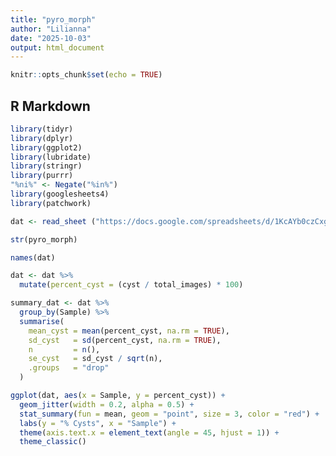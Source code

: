 ---
title: "pyro_morph"
author: "Lilianna"
date: "2025-10-03"
output: html_document
---

```{r setup, include=FALSE}
knitr::opts_chunk$set(echo = TRUE)
```

## R Markdown

```{r import_packages, warning = FALSE}
library(tidyr)
library(dplyr)
library(ggplot2)
library(lubridate)
library(stringr)
library(purrr)
"%ni%" <- Negate("%in%")
library(googlesheets4)
library(patchwork)
```

```{r}
dat <- read_sheet ("https://docs.google.com/spreadsheets/d/1KcAYb0czCxgbFpE-7DaJSv4EGLgqm6xgdZbpPmvlkNc/edit?usp=sharing")

str(pyro_morph)

names(dat)

```
```{r}
dat <- dat %>%
  mutate(percent_cyst = (cyst / total_images) * 100)

```


```{r}
summary_dat <- dat %>%
  group_by(Sample) %>%
  summarise(
    mean_cyst = mean(percent_cyst, na.rm = TRUE),
    sd_cyst   = sd(percent_cyst, na.rm = TRUE),
    n         = n(),
    se_cyst   = sd_cyst / sqrt(n),
    .groups   = "drop"
  )
```
 
```{r}
ggplot(dat, aes(x = Sample, y = percent_cyst)) +
  geom_jitter(width = 0.2, alpha = 0.5) +
  stat_summary(fun = mean, geom = "point", size = 3, color = "red") +
  labs(y = "% Cysts", x = "Sample") +
  theme(axis.text.x = element_text(angle = 45, hjust = 1)) +
  theme_classic()


```


